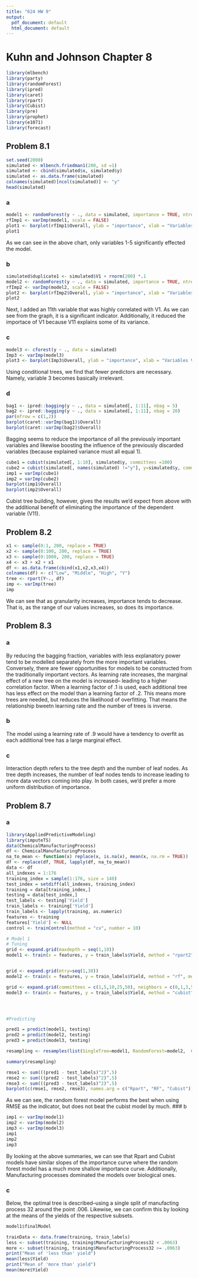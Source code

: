 ```yaml
---
title: "624 HW 9"
output:
  pdf_document: default
  html_document: default
---
```

# Kuhn and Johnson Chapter 8


```r

library(mlbench)
library(party)
library(randomForest)
library(ipred)
library(caret)
library(rpart)
library(Cubist)
library(pre)
library(prophet)
library(e1071)
library(forecast)
```


## Problem 8.1
```r
set.seed(2000)
simulated <- mlbench.friedman1(200, sd =1)
simulated <- cbind(simulated$x, simulated$y)
simulated <- as.data.frame(simulated)
colnames(simulated)[ncol(simulated)] <- "y"
head(simulated)
```
### a

```r
model1 <- randomForest(y ~ ., data = simulated, importance = TRUE, ntree = 1000)
rfImp1 <- varImp(model1, scale = FALSE)
plot1 <- barplot(rfImp1$Overall, ylab = "importance", xlab = "Variables V1-V1")
plot1
```
As we can see in the above chart, only variables 1-5 significantly effected the model.

### b

```r
simulated$duplicate1 <- simulated$V1 + rnorm(200) *.1
model2 <- randomForest(y ~ ., data = simulated, importance = TRUE, ntree = 1000)
rfImp2 <- varImp(model2, scale = FALSE)
plot2 <- barplot(rfImp2$Overall, ylab = "importance", xlab = "Variables V1-V11")
plot2
```
Next, I added an 11th variable that was highly correlated with V1. As we can see from the graph, it is a significant indicator. Additionally, it reduced the importace of V1 because V11 explains some of its variance.

### c
```r


model3 <- cforest(y ~ ., data = simulated)
Imp3 <- varImp(model3)
plot3 <- barplot(Imp3$Overall, ylab = "importance", xlab = "Variables V1-V10")

```

Using conditional trees, we find that fewer predictors are necessary. Namely, variable 3 becomes basically irrelevant.

### d 

```r
bag1 <- ipred::bagging(y ~ ., data = simulated[, 1:11], nbag = 5)
bag2 <- ipred::bagging(y ~ ., data = simulated[, 1:11], nbag = 20)
par(mfrow = c(1,2))
barplot(caret::varImp(bag1)$Overall)
barplot(caret::varImp(bag2)$Overall)
```
Bagging seems to reduce the importance of all the previously important variables and likewise boosting the influence of the previously discarded variables (because explained variance must all equal 1).

```r

cube1 = cubist(simulated[, 1:10], simulated$y, committees =100)
cube2 = cubist(simulated[, names(simulated) !="y"], y=simulated$y, committees =100 )
imp1 = varImp(cube1)
imp2 = varImp(cube2)
barplot(imp1$Overall)
barplot(imp2$Overall)

```

Cubist tree building, however, gives the results we'd expect from above with the additional benefit of eliminating the importance of the dependent variable (V11).

## Problem 8.2

```r
x1 <- sample(0:1, 200, replace = TRUE)
x2 <- sample(0:100, 200, replace = TRUE)
x3 <- sample(0:1000, 200, replace = TRUE)
x4 <- x3 + x2 + x1
df <- as.data.frame(cbind(x1,x2,x3,x4))
colnames(df) <- c("Low", "Middle", "High", "Y")
tree <- rpart(Y~., df)
imp <- varImp(tree)
imp
```
We can see that as granularity increases, importance tends to decrease. That is, as the range of our values increases, so does its importance.


## Problem 8.3

### a 

By reducing the bagging fraction, variables with less explanatory power tend to be modelled separately from the more important variables. Conversely, there are fewer opportunities for models to be constructed from the traditionally important vectors. As learning rate increases, the marginal effect of a new tree on the model is increased-- leading to a higher correlation factor. When a learning factor of .1 is used, each additional tree has less effect on the model than a learning factor of .2. This means more trees are needed, but reduces the likelihood of overfitting. That means the relationship bweetn learning rate and the number of trees is inverse.

### b

The model using a learning rate of .9 would have a tendency to overfit as each additional tree has a large marginal effect. 


### c

Interaction depth refers to the tree depth and the number of leaf nodes. As tree depth increases, the number of leaf nodes tends to increase leading to more data vectors coming into play. In both cases, we'd prefer a more uniform distribution of importance. 

## Problem 8.7

### a
```r
library(AppliedPredictiveModeling)
library(imputeTS)
data(ChemicalManufacturingProcess)
df <- ChemicalManufacturingProcess
na_to_mean <- function(x) replace(x, is.na(x), mean(x, na.rm = TRUE))
df <- replace(df, TRUE, lapply(df, na_to_mean))
data <- df
all_indexes = 1:176
training_index = sample(1:176, size = 140)
test_index = setdiff(all_indexes, training_index)
training = data[training_index,]
testing = data[test_index,]
test_labels <- testing['Yield'] 
train_labels <- training['Yield']
train_labels <- lapply(training, as.numeric)
features <- training
features['Yield'] <- NULL
control <- trainControl(method = "cv", number = 10)
```

```r

# Model 1
# Tuning
grid <- expand.grid(maxdepth = seq(1,10))
model1 <- train(x = features, y = train_labels$Yield, method = "rpart2", metric = "RMSE", tuneGrid = grid, trControl = control)


grid <- expand.grid(mtry=seq(1,38))
model2 <- train(x = features, y = train_labels$Yield, method = "rf", metric = "RMSE", tuneGrid = grid, trControl = control, importance= TRUE)

grid <- expand.grid(committees = c(1,5,10,25,50), neighbors = c(0,1,3,5))
model3 <- train(x = features, y = train_labels$Yield, method = "cubist", metric = "RMSE", trControl = control)




#Predicting

pred1 = predict(model1, testing)
pred2 = predict(model2, testing)
pred3 = predict(model3, testing)

resampling <- resamples(list(SingleTree=model1, RandomForest=model2,  Cubist=model3))

summary(resampling)
```

```r
rmse1 <- sum(((pred1 - test_labels)^2)^.5)
rmse2 <- sum(((pred2 - test_labels)^2)^.5)
rmse3 <- sum(((pred3 - test_labels)^2)^.5)
barplot(c(rmse1, rmse2, rmse3), names.arg = c("Rpart", "RF", "Cubist"))
```
As we can see, the random forest model performs the best when using RMSE as the indicator, but does not beat the cubist model by much.
### b
```r
imp1 <- varImp(model1)
imp2 <- varImp(model2)
imp3 <- varImp(model3)
imp1
imp2
imp3
```

By looking at the above summaries, we can see that Rpart and Cubist models have similar slopes of the importance curve where the random forest model has a much more shallow importance curve. Additionally, Manufacturing processes dominated the models over biological ones.

### c
Below, the optimal tree is described--using a single split of manufacting process 32 around the point .006. Likewise, we can confirm this by looking at the means of the yields of the respective subsets.
```r
model1$finalModel

trainData <- data.frame(training, train_labels)
less <- subset(training, training$ManufacturingProcess32 < .0063)
more <- subset(training, training$ManufacturingProcess32 >= .0063)
print("Mean of 'less than' yield")
mean(less$Yield)
print("Mean of 'more than' yield")
mean(more$Yield)
```
